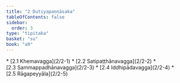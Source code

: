 ```yaml
---
title: "2 Dutiyapaṇṇāsaka"
tableOfContents: false
sidebar:
  order: 3
type: "tipitaka"
basket: "su"
book: "a9"
---
```



<DynamicBreadcrumb />



<TableOfContents book="a9" section="2">
* [2.1 Khemavagga](2/2-1)
* [2.2 Satipaṭṭhānavagga](2/2-2)
* [2.3 Sammappadhānavagga](2/2-3)
* [2.4 Iddhipādavagga](2/2-4)
* [2.5 Rāgapeyyāla](2/2-5)
</TableOfContents>